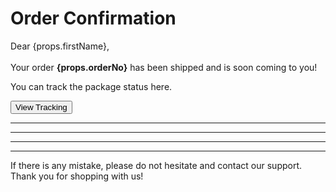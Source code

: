 # Order Confirmation

Dear {props.firstName},<br/><br/>
Your order **{props.orderNo}** has been shipped and is soon coming to you!

You can track the package status here.

<Button fullWidth href={props.trackingUrl}>View Tracking</Button>

<HR />
<OrderHeader date={props.date} orderNo={props.orderNo} address={props.address} />
<HR />
<Items items={props.items} />
<HR />
<Total total={props.total} subTotal={props.subTotal} discount={props.discount} shipping={props.shipping} />
<HR />

If there is any mistake, please do not hesitate and contact our support. Thank you for shopping with us!
